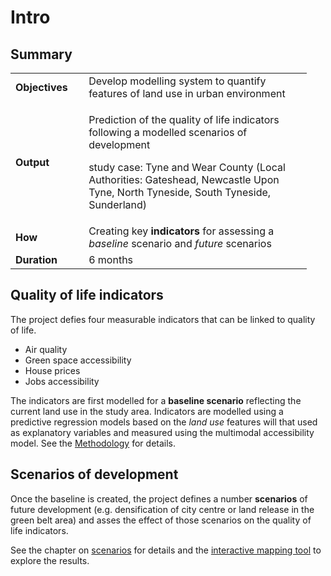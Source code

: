 # Intro

## Summary

+:---------------+:-------------------------------------------------+
| **Objectives** | Develop modelling system to quantify features    |
|                | of land use in urban environment                 |
+----------------+--------------------------------------------------+
| **Output**     | Prediction of the quality of life indicators     |
|                | following a modelled scenarios of development    |
|                |                                                  |
|                | study case: Tyne and Wear County (Local          |
|                | Authorities: Gateshead, Newcastle Upon Tyne,     |
|                | North Tyneside, South Tyneside, Sunderland)      |
+----------------+--------------------------------------------------+
| **How**        | Creating key **indicators** for assessing a      |
|                | *baseline* scenario and *future* scenarios       |
+----------------+--------------------------------------------------+
| **Duration**   | 6 months                                         |
+----------------+--------------------------------------------------+


## Quality of life indicators

The project defies four measurable indicators that can be linked to quality of life.

- Air quality
- Green space accessibility
- House prices
- Jobs accessibility

The indicators are first modelled for a **baseline scenario**  reflecting the current land use in the study area. Indicators are modelled using a predictive regression models based on the _land use_ features will that used as explanatory variables and measured using the multimodal accessibility model. See the [Methodology](method.qmd) for details.<br/>

## Scenarios of development

Once the baseline is created, the project defines a number **scenarios** of future development (e.g. densification of city centre or land release in the green belt area) and asses the effect of those scenarios on the quality of life indicators.

See the chapter on [scenarios](scenarios.qmd) for details and the [interactive mapping tool](https://alan-turing-institute.github.io/demoland-web/#10.05/54.94/-1.59) to explore the results.
